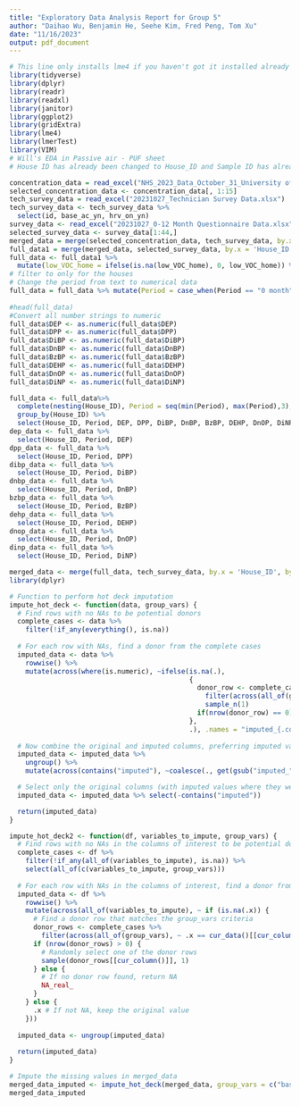 ---
title: "Exploratory Data Analysis Report for Group 5"
author: "Daihao Wu, Benjamin He, Seehe Kim, Fred Peng, Tom Xu"
date: "11/16/2023"
output: pdf_document
---

```{r, echo = FALSE, message = FALSE}
# This line only installs lme4 if you haven't got it installed already
library(tidyverse)
library(dplyr)
library(readr)
library(readxl)
library(janitor)
library(ggplot2)
library(gridExtra)
library(lme4)
library(lmerTest)
library(VIM)
# Will's EDA in Passive air - PUF sheet
# House ID has already been changed to House_ID and Sample ID has already been changed to Sample_ID; A null values had been refilled;
```

```{r, echo = FALSE}
concentration_data = read_excel("NHS_2023_Data_October_31_University of Toronto_First phase_modified_Will.xlsx", sheet = "Passive air- PUF(pgm-3)", range = "A5:BU38")
selected_concentration_data <- concentration_data[, 1:15]
tech_survey_data = read_excel("20231027_Technician Survey Data.xlsx")
tech_survey_data <- tech_survey_data %>% 
  select(id, base_ac_yn, hrv_on_yn)
survey_data <- read_excel("20231027_0-12 Month Questionnaire Data.xlsx") %>% select(id, low_VOC_home, paints_yn)
selected_survey_data <- survey_data[1:44,]
merged_data = merge(selected_concentration_data, tech_survey_data, by.x = 'House_ID', by.y='id')
full_data1 = merge(merged_data, selected_survey_data, by.x = 'House_ID', by.y='id')
full_data <- full_data1 %>% 
  mutate(low_VOC_home = ifelse(is.na(low_VOC_home), 0, low_VOC_home)) %>% mutate(paints_yn = ifelse(is.na(paints_yn), 0, paints_yn))
# filter to only for the houses
# Change the period from text to numerical data
full_data = full_data %>% mutate(Period = case_when(Period == "0 month" ~ 0, Period == "3 month" ~ 3, Period == "6 month" ~ 6, Period == "9 month" ~ 9)) 
  
#head(full_data)
#Convert all number strings to numeric
full_data$DEP <- as.numeric(full_data$DEP)
full_data$DPP <- as.numeric(full_data$DPP)
full_data$DiBP <- as.numeric(full_data$DiBP)
full_data$DnBP <- as.numeric(full_data$DnBP)
full_data$BzBP <- as.numeric(full_data$BzBP)
full_data$DEHP <- as.numeric(full_data$DEHP)
full_data$DnOP <- as.numeric(full_data$DnOP)
full_data$DiNP <- as.numeric(full_data$DiNP)
```

```{r}
full_data <- full_data%>% 
  complete(nesting(House_ID), Period = seq(min(Period), max(Period),3), explicit = FALSE) %>% 
  group_by(House_ID) %>% 
  select(House_ID, Period, DEP, DPP, DiBP, DnBP, BzBP, DEHP, DnOP, DiNP)
dep_data <- full_data %>% 
  select(House_ID, Period, DEP)
dpp_data <- full_data %>% 
  select(House_ID, Period, DPP)
dibp_data <- full_data %>% 
  select(House_ID, Period, DiBP)
dnbp_data <- full_data %>% 
  select(House_ID, Period, DnBP)
bzbp_data <- full_data %>% 
  select(House_ID, Period, BzBP)
dehp_data <- full_data %>% 
  select(House_ID, Period, DEHP)
dnop_data <- full_data %>% 
  select(House_ID, Period, DnOP)
dinp_data <- full_data %>% 
  select(House_ID, Period, DiNP)
```

```{r}
merged_data <- merge(full_data, tech_survey_data, by.x = 'House_ID', by.y = 'id')
library(dplyr)

# Function to perform hot deck imputation
impute_hot_deck <- function(data, group_vars) {
  # Find rows with no NAs to be potential donors
  complete_cases <- data %>% 
    filter(!if_any(everything(), is.na)) 
  
  # For each row with NAs, find a donor from the complete cases
  imputed_data <- data %>% 
    rowwise() %>%
    mutate(across(where(is.numeric), ~ifelse(is.na(.), 
                                             {
                                               donor_row <- complete_cases %>% 
                                                 filter(across(all_of(group_vars), ~.x == cur_data()[[cur_column()]])) %>%
                                                 sample_n(1)
                                               if(nrow(donor_row) == 0) NA else donor_row[[cur_column()]]
                                             }, 
                                             .), .names = "imputed_{.col}"))
  
  # Now combine the original and imputed columns, preferring imputed values when they exist
  imputed_data <- imputed_data %>%
    ungroup() %>%
    mutate(across(contains("imputed"), ~coalesce(., get(gsub("imputed_", "", cur_column()))), .names = "{gsub('imputed_', '', .col)}"))

  # Select only the original columns (with imputed values where they were NA)
  imputed_data <- imputed_data %>% select(-contains("imputed"))

  return(imputed_data)
}

impute_hot_deck2 <- function(df, variables_to_impute, group_vars) {
  # Find rows with no NAs in the columns of interest to be potential donors
  complete_cases <- df %>%
    filter(!if_any(all_of(variables_to_impute), is.na)) %>%
    select(all_of(c(variables_to_impute, group_vars)))
  
  # For each row with NAs in the columns of interest, find a donor from the complete cases
  imputed_data <- df %>%
    rowwise() %>%
    mutate(across(all_of(variables_to_impute), ~ if (is.na(.x)) {
      # Find a donor row that matches the group_vars criteria
      donor_rows <- complete_cases %>%
        filter(across(all_of(group_vars), ~ .x == cur_data()[[cur_column()]]))
      if (nrow(donor_rows) > 0) {
        # Randomly select one of the donor rows
        sample(donor_rows[[cur_column()]], 1)
      } else {
        # If no donor row found, return NA
        NA_real_
      }
    } else {
      .x # If not NA, keep the original value
    }))
  
  imputed_data <- ungroup(imputed_data)
  
  return(imputed_data)
}

# Impute the missing values in merged_data
merged_data_imputed <- impute_hot_deck(merged_data, group_vars = c("base_ac_yn", "hrv_on_yn", "Period"))
merged_data_imputed
```


